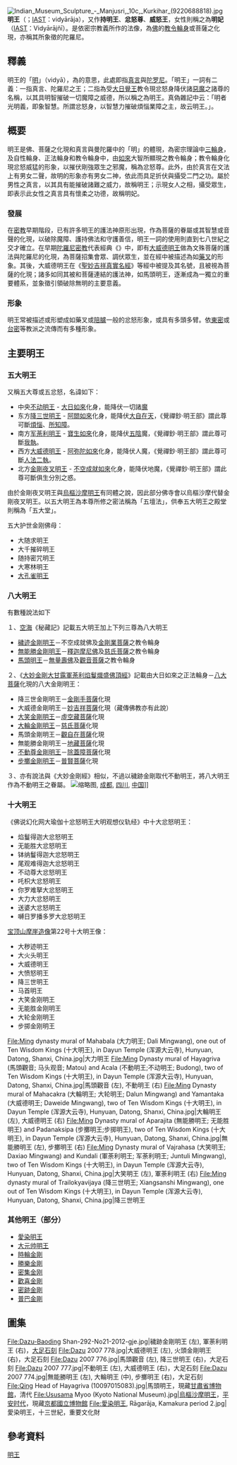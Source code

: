 {{about|佛教的明王|太平天国的明王|洪天明}}

{{藏傳佛教}}{{漢傳密宗}}
[[File:Indian_Museum_Sculpture_-_Manjusri,_10c,_Kurkihar_(9220688818).jpg|thumb]]
{{Multiple image
| total_width = 250
| image1 = Yuan Dynasty (元) statue of Hayagriva (馬頭觀音; 马头观音; Matou Guanyin) one out of two Wisdom Kings, or vidyaraja (明王; Mingwang), in Fusheng Temple (福勝寺; 福胜寺), Yuncheng, Shanxi, China Picture 3.jpg
| image2 = Yuan Dynasty (元) statue of Kundali (軍荼利明王; 军荼利明王; Juntuli Mingwang) one out of two Wisdom Kings, or vidyaraja (明王; Mingwang), in Fusheng Temple (福勝寺; 福胜寺), Yuncheng, Shanxi, China Picture 3.jpg
| footer = [[馬頭觀音|馬頭觀音]] (左), [[军荼利明王|軍荼利明王]] (右) - [[福胜寺_(新绛)|福胜寺]], [[運城市|運城市]], [[山西|山西]], [[中國|中國]]
| footer_align = center
}}
'''明王'''（{{lang-sa|विद्याराज}}；[[IAST|IAST]]：vidyārāja），又作'''持明王'''、'''忿怒尊'''、'''威怒王'''{{r|佛光|page=3278}}，女性則稱之為'''明妃'''{{r|佛光|page=3278}}（[[IAST|IAST]]：Vidyārājñī）。是依密宗教義所作的法像，為[[佛|佛]]的[[忿怒尊|教令輪身]]{{r|佛學}}或菩薩之化現，亦稱其所象徵的陀羅尼{{r|佛學}}。

==釋義==
明王的「[[明_(佛教)|明]]」（vidyā），為{{en-link|智慧光明|Vidya (philosophy)}}的意思，此處即指[[曼怛羅|真言]]與[[陀罗尼|陀罗尼]]{{r|佛光|page=3278}}。「明王」一詞有二義：一指真言、陀羅尼之王{{r|佛光|page=3278}}；二指為受[[大日如來|大日覺王]]教令現忿怒身降伏諸[[惡魔|惡魔]]之諸尊的名稱，以其具明智摧破一切魔障之威德，所以稱之為明王{{r|佛學}}。真偽雜記中云：「明者光明義，即象智慧。所謂忿怒身，以智慧力摧破煩惱業障之主，故云明王。」{{r|佛學}}。

==概要==

明王是佛、菩薩之化現和真言與曼陀羅中的「明」的體現{{r|Faure}}{{r|羽田}}，為密宗理論中[[三身|三輪身]]，及自性輪身、正法輪身和教令輪身中，由[[如來|如來]]大智所顯現之教令輪身{{r|佛光}}；教令輪身化現忿怒威猛的形象，以摧伏剛強眾生之邪魔，稱為忿怒尊。此外，由於真言在文法上有男女二聲{{r|佛學}}，故明的形象亦有男女二神，依此而具足折伏與攝受二門之功{{r|佛光|page=3278}}。屬於男性之真言，以其具有能摧破諸難之威力，故稱明王；示現女人之相，攝受眾生，即表示此女性之真言具有懷柔之功德，故稱明妃{{r|佛光|page=3278}}。

===發展===

在[[密教|密教]]早期階段，已有許多明王的護法神原形出現，作為菩薩的眷屬或其智慧或音聲的化現，以破除魔障、護持佛法和守護善信，明王一詞的使用則直到七八世紀之交才確立{{r|Linrothe}}。在早期[[雜密|陀羅尼密教]]代表經典《{{en-link|文殊師利根本儀軌經|Mañjuśrī-mūla-kalpa}}》中，即有[[大威德明王|大威德明王]]做為文殊菩薩的護法與陀羅尼的化現，為菩薩招集會眾、調伏眾生，並在經中被描述為如[[夜叉|藥叉]]的形象{{r|Linrothe}}。其後，大威德明王在《[[聖妙吉祥真實名經|聖妙吉祥真實名經]]》等經中被提及其名號，且被視為菩薩的化現；諸多如同其被和菩薩連結的護法神，如馬頭明王，逐漸成為一獨立的重要體系，並象徵引領破除無明的主要意義{{r|Linrothe}}。

===形象===
明王常被描述或形塑成如藥叉或[[陪臚|陪臚]]一般的忿怒形象，或具有多頭多臂。依[[真言宗|東密]]或[[天台宗|台密]]等教派之流傳而有多種形象。

==主要明王==
===五大明王===
{{seealso|{{lj|五大明王|五大明王}}}}
又稱五大尊或五忿怒，名諱如下：{{r|五大明王1}}
*中央[[不动明王|不动明王]] - [[毗卢遮那佛|大日如來]]化身，能降伏一切諸[[魔|魔]]
*东方[[降三世明王|降三世明王]] - [[阿閦佛|阿閦如來]]化身，能降伏[[大自在天|大自在天]]，《覺禪鈔‧明王部》謂此尊可斷[[煩惱_(佛教)|煩惱]]、[[所知障|所知障]]。
*南方[[军荼利明王|军荼利明王]] - [[寶生佛|寶生如來]]化身，能降伏[[五陰|五陰]]魔，《覺禪鈔‧明王部》謂此尊可斷[[我執|我執]]。
*西方[[大威德金剛|大威德明王]] - [[阿弥陀佛|阿弥陀如來]]化身，能降伏人魔，《覺禪鈔‧明王部》謂此尊可斷[[二執|人法二執]]。
*北方[[金剛夜叉明王|金剛夜叉明王]] - [[不空成就佛|不空成就如來]]化身，能降伏地魔，《覺禪鈔‧明王部》謂此尊可斷俱生分別之惑。

由於金剛夜叉明王與[[火首金剛|烏樞沙摩明王]]有同體之說，因此部分佛寺會以烏樞沙摩代替金剛夜叉明王。以五大明王為本尊所修之密法稱為「五壇法」，供奉五大明王之殿堂則稱為「五大堂」。{{r|五大明王2}}

五大护世金刚佛母：

* 大随求明王
* 大千摧碎明王
* 随持密咒明王
* 大寒林明王
* [[孔雀明王|大孔雀明王]]

===八大明王===
有數種說法如下

１、[[空海|空海]]《秘藏記》記載五大明王加上下列三尊為八大明王{{r|八大明王1}}
*[[穢跡金剛|穢迹金剛明王]]－不空成就佛及[[金剛業菩薩|金剛業菩薩]]之教令輪身
*[[無能勝明王|無能勝金剛明王]]－[[釋迦牟尼|釋迦摩尼佛]]及[[慈氏菩薩|慈氏菩薩]]之教令輪身
*[[馬頭明王|馬頭明王]]－[[阿彌陀佛|無量壽佛]]及[[觀音菩薩|觀音菩薩]]之教令輪身

２、《[[大妙金剛大甘露軍荼利焰鬘熾盛佛頂經|大妙金剛大甘露軍荼利焰鬘熾盛佛頂經]]》記載由大日如來之正法輪身－[[八大菩薩|八大菩薩]]化現的八大金剛明王：{{r|八大明王1}}{{r|八大金剛}}{{r|八大明王2}}
*降三世金剛明王－[[金剛手菩薩|金剛手菩薩]]化現
*大威德金剛明王－[[文殊菩萨|妙吉祥菩薩]]化現（藏傳佛教亦有此說）
*[[大笑明王|大笑金剛明王]]－[[虛空藏菩薩|虛空藏菩薩]]化現
*[[大輪明王|大輪金剛明王]]－[[慈氏菩薩|慈氏菩薩]]化現
*馬頭金剛明王－[[觀音菩薩|觀自在菩薩]]化現
*無能勝金剛明王－[[地藏菩薩|地藏菩薩]]化現
*[[不动明王|不動尊金剛明王]]－[[除蓋障菩薩|除蓋障菩薩]]化現
*[[步擲明王|步擲金剛明王]]－[[普賢菩薩|普賢菩薩]]化現

３、亦有說法與《大妙金剛經》相似，不過以穢跡金剛取代不動明王，將八大明王作為不動明王之眷屬{{r|八大明王2}}。
[[File:成都寶光寺-羅漢堂-孔雀明王.jpg|缩略图]], [[成都市|成都]], [[四川省|四川]], [[中国|中国]]]]

=== 十大明王 ===
《佛说幻化网大瑜伽十忿怒明王大明观想仪轨经》中十大忿怒明王：

* 焰鬘得迦大忿怒明王
* 无能胜大忿怒明王
* 钵纳鬘得迦大忿怒明王
* 尾观难得迦大忿怒明王
* 不动尊大忿怒明王
* 吒枳大忿怒明王
* 你罗难拏大忿怒明王
* 大力大忿怒明王
* 送婆大忿怒明王
* 嚩日罗播多罗大忿怒明王

[[宝顶山摩崖造像|宝顶山摩崖造像]]第22号十大明王像：

* 大秽迹明王
* 大火头明王
* 大威德明王
* 大愤怒明王
* 降三世明王
* 马首明王
* 大笑金刚明王
* 无能胜金刚明王
* 大轮金刚明王
* 步掷金刚明王
<gallery widths="190" heights="200" perrow="6" caption="[[山西省|山西]][[大同市|大同]][[浑源县|浑源]][[大云寺_(浑源)|大云寺]][[明代|明代]]十大明王壁画">
File:Ming dynasty mural of Mahabala (大力明王; Dali Mingwang), one out of Ten Wisdom Kings (十大明王), in Dayun Temple (浑源大云寺), Hunyuan, Datong, Shanxi, China.jpg|大力明王
File:Ming Dynasty mural of Hayagriva (馬頭觀音; 马头观音; Matou) and Acala (不動明王;不动明王; Budong), two of Ten Wisdom Kings (十大明王), in Dayun Temple (浑源大云寺), Hunyuan, Datong, Shanxi, China.jpg|馬頭觀音 (左), 不動明王 (右)
File:Ming Dynasty mural of Mahacakra (大輪明王; 大轮明王; Dalun Mingwang) and Yamantaka (大威德明王; Daweide Mingwang), two of Ten Wisdom Kings (十大明王), in Dayun Temple (浑源大云寺), Hunyuan, Datong, Shanxi, China.jpg|大輪明王 (左), 大威德明王 (右)
File:Ming Dynasty mural of Aparajita (無能勝明王; 无能胜明王) and Padanaksipa (步擲明王;步掷明王), two of Ten Wisdom Kings (十大明王), in Dayun Temple (浑源大云寺), Hunyuan, Datong, Shanxi, China.jpg|無能勝明王 (左), 步擲明王 (右)
File:Ming Dynasty mural of Vajrahasa (大笑明王; Daxiao Mingwang) and Kundali (軍荼利明王; 军荼利明王; Juntuli Mingwang), two of Ten Wisdom Kings (十大明王), in Dayun Temple (浑源大云寺), Hunyuan, Datong, Shanxi, China.jpg|大笑明王 (左), 軍荼利明王 (右)
File:Ming dynasty mural of Trailokyavijaya (降三世明王; Xiangsanshi Mingwang), one out of Ten Wisdom Kings (十大明王), in Dayun Temple (浑源大云寺), Hunyuan, Datong, Shanxi, China.jpg|降三世明王
</gallery>

===其他明王（部分）===
*[[愛染明王|愛染明王]]
*[[大元帅明王|大元帅明王]]
*[[時輪金剛|時輪金剛]]
*[[勝樂金剛|勝樂金剛]]
*[[密集金刚|密集金刚]]
*[[歡喜金剛|歡喜金剛]]
*[[密跡金剛|密跡金剛]]
*[[普巴金剛|普巴金剛]]

==圖集==
<gallery widths="180" heights="180" perrow="5" >
File:Dazu-Baoding Shan-292-No21-2012-gje.jpg|穢跡金剛明王 (左), 軍荼利明王 (右)，[[大足石刻|大足石刻]]
File:Dazu 2007 778.jpg|大威德明王 (左), 火頭金剛明王 (右)，大足石刻
File:Dazu 2007 776.jpg|馬頭觀音 (左), 降三世明王 (右)，大足石刻
File:Dazu 2007 777.jpg|不動明王 (左), 大威德明王 (右)，大足石刻
File:Dazu 2007 774.jpg|無能勝明王 (左), 大輪明王 (中), 步擲明王 (右)，大足石刻
File:Qing Head of Hayagriva (10097015083).jpg|馬頭明王，現藏[[甘肃省博物馆|甘肅省博物館]]，清代
File:Ususama Myoo (Kyoto National Museum).jpg|[[火首金刚|烏樞沙摩明王]]，[[平安时代|平安时代]]，現藏[[京都國立博物館|京都國立博物館]]
File:愛染明王, Rāgarāja, Kamakura period 2.jpg|愛染明王，十三世紀，重要文化財
</gallery>

==參考資料==
{{reflist|refs=


<ref name="佛光">{{cite book|author=慈怡法師主編|date=1988|title=明王|work=《佛光大辭典》|pages=|location=高雄縣大樹鄉|publisher=佛光|isbn=9789575433307|language=zh-tw}}</ref>

<ref name="佛學">{{cite wikisource|editor=[[丁福保|丁福保]]|chapter=明王|wslink=佛學大辭典|wslanguage=zh|plaintitle=《[[佛學大辭典|佛學大辭典]]》|year=1922}}</ref>

<ref name="Faure">{{cite book |last1=Faure |first1=Bernard |title=The Fluid Pantheon: Gods of Medieval Japan, Volume 1 |date=2015a |publisher=University of Hawaii Press |isbn=978-0-8248-5702-8|language=en}}</ref>

<ref name="羽田">{{cite book |last1=羽田 |first1=守快 |title=不動明王から力をもらえる本|date=2018 |publisher=Daihōrinkaku |ISBN=978-4-8046-1386-4|language=ja}}</ref>

<ref name="Linrothe">{{cite book |last1=Linrothe |first1=Robert N. |title=Ruthless Compassion: Wrathful Deities in Early Indo-Tibetan Esoteric Buddhist Art |date=1999 |publisher=Serindia Publications, Inc. |isbn=978-0-9060-2651-9|language=en}}</ref>

<ref name="八大明王1">{{cite wikisource|editor=[[丁福保|丁福保]]|chapter=八大明王|wslink=佛學大辭典|wslanguage=zh|plaintitle=《[[佛學大辭典|佛學大辭典]]》|year=1922}}</ref>

<ref name="五大明王1">{{cite book|author=藍吉富主編|date=1994|title=五大明王|work=《中華佛教百科全書》|pages=|location=臺南縣永康市|publisher=中華佛教百科文獻基金會|isbn=9579982104|language=zh-tw}}</ref>

<ref name="五大明王2">{{cite book|author=慈怡法師主編|date=1988|title=五大明王|work=《佛光大辭典》|pages=|location=高雄縣大樹鄉|publisher=佛光|isbn=9789575433307|language=zh-tw}}</ref>

<ref name="八大金剛">{{cite wikisource|editor=[[丁福保|丁福保]]|chapter=八大金剛|wslink=佛學大辭典|wslanguage=zh|plaintitle=《[[佛學大辭典|佛學大辭典]]》|year=1922}}</ref>

<ref name="八大明王2">{{cite book|author=慈怡法師主編|date=1988|title=八大明王|work=《佛光大辭典》|pages=|location=高雄縣大樹鄉|publisher=佛光|isbn=9789575433307|language=zh-tw}}</ref>

}}

{{佛教密宗五大明王}}
{{密宗}}
[[Category:明王|]]